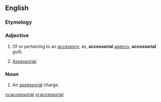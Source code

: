==English==

===Etymology===
{{suffix|accessory|al}}

===Adjective===
{{infl|en|adjective}}

# Of or pertaining to an [[accessory]]; as, '''accessorial''' [[agency]], '''accessorial''' guilt.
# {{context|[[logistics]]}} [[assessorial|Assessorial]].

===Noun===
{{en-noun}}

# {{context|[[logistics]]}} An [[assessorial]] charge.

[[ru:accessorial]]
[[vi:accessorial]]